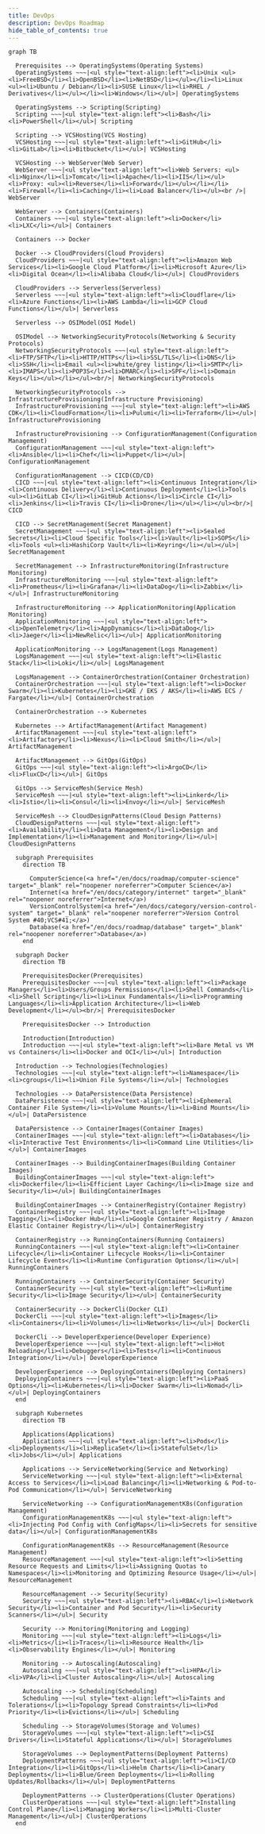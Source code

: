 ```yaml
---
title: DevOps
description: DevOps Roadmap
hide_table_of_contents: true
---
```


```mermaid
graph TB

  Prerequisites --> OperatingSystems(Operating Systems)
  OperatingSystems ~~~|<ul style="text-align:left"><li>Unix <ul><li>FreeBSD</li><li>OpenBSD</li><li>NetBSD</li></ul></li><li>Linux <ul><li>Ubuntu / Debian</li><li>SUSE Linux</li><li>RHEL / Derivatives</li></ul></li><li>Windows</li></ul>| OperatingSystems

  OperatingSystems --> Scripting(Scripting)
  Scripting ~~~|<ul style="text-align:left"><li>Bash</li><li>PowerShell</li></ul>| Scripting

  Scripting --> VCSHosting(VCS Hosting)
  VCSHosting ~~~|<ul style="text-align:left"><li>GitHub</li><li>GitLab</li><li>Bitbucket</li></ul>| VCSHosting

  VCSHosting --> WebServer(Web Server)
  WebServer ~~~|<ul style="text-align:left"><li>Web Servers: <ul><li>Nginx</li><li>Tomcat</li><li>Apache</li><li>IIS</li></ul><li>Proxy: <ul><li>Reverse</li><li>Forward</li></ul></li></li><li>Firewall</li><li>Caching</li><li>Load Balancer</li></ul><br />| WebServer

  WebServer --> Containers(Containers)
  Containers ~~~|<ul style="text-align:left"><li>Docker</li><li>LXC</li></ul>| Containers

  Containers --> Docker

  Docker --> CloudProviders(Cloud Providers)
  CloudProviders ~~~|<ul style="text-align:left"><li>Amazon Web Services</li><li>Google Cloud Platform</li><li>Microsoft Azure</li><li>Digital Ocean</li><li>Alibaba Cloud</li></ul>| CloudProviders

  CloudProviders --> Serverless(Serverless)
  Serverless ~~~|<ul style="text-align:left"><li>Cloudflare</li><li>Azure Functions</li><li>AWS Lambda</li><li>GCP Cloud Functions</li></ul>| Serverless

  Serverless --> OSIModel(OSI Model)

  OSIModel --> NetworkingSecurityProtocols(Networking & Security Protocols)
  NetworkingSecurityProtocols ~~~|<ul style="text-align:left"><li>FTP/SFTP</li><li>HTTP/HTTPs</li><li>SSL/TLS</li><li>DNS</li><li>SSH</li><li>Email <ul><li>white/grey listing</li><li>SMTP</li><li>IMAPS</li><li>POP3S</li><li>DMARC</li><li>SPF</li><li>Domain Keys</li></ul></li></ul><br/>| NetworkingSecurityProtocols

  NetworkingSecurityProtocols --> InfrastructureProvisioning(Infrastructure Provisioning)
  InfrastructureProvisioning ~~~|<ul style="text-align:left"><li>AWS CDK</li><li>CloudFormation</li><li>Pulumi</li><li>Terraform</li></ul>| InfrastructureProvisioning

  InfrastructureProvisioning --> ConfigurationManagement(Configuration Management)
  ConfigurationManagement ~~~|<ul style="text-align:left"><li>Ansible</li><li>Chef</li><li>Puppet</li></ul>| ConfigurationManagement

  ConfigurationManagement --> CICD(CD/CD)
  CICD ~~~|<ul style="text-align:left"><li>Continuous Integration</li><li>Continuous Delivery</li><li>Continuous Deployment</li><li>Tools <ul><li>GitLab CI</li><li>GitHub Actions</li><li>Circle CI</li><li>Jenkins</li><li>Travis CI</li><li>Drone</li></ul></li></ul><br/>| CICD

  CICD --> SecretManagement(Secret Management)
  SecretManagement ~~~|<ul style="text-align:left"><li>Sealed Secrets</li><li>Cloud Specific Tools</li><li>Vault</li><li>SOPS</li><li>Tools <ul><li>HashiCorp Vault</li><li>Keyring</li></ul></ul>| SecretManagement

  SecretManagement --> InfrastructureMonitoring(Infrastructure Monitoring)
  InfrastructureMonitoring ~~~|<ul style="text-align:left"><li>Prometheus</li><li>Grafana</li><li>DataDog</li><li>Zabbix</li></ul>| InfrastructureMonitoring

  InfrastructureMonitoring --> ApplicationMonitoring(Application Monitoring)
  ApplicationMonitoring ~~~|<ul style="text-align:left"><li>OpenTelemetry</li><li>AppDynamics</li><li>DataDog</li><li>Jaeger</li><li>NewRelic</li></ul>| ApplicationMonitoring

  ApplicationMonitoring --> LogsManagement(Logs Management)
  LogsManagement ~~~|<ul style="text-align:left"><li>Elastic Stack</li><li>Loki</li></ul>| LogsManagement

  LogsManagement --> ContainerOrchestration(Container Orchestration)
  ContainerOrchestration ~~~|<ul style="text-align:left"><li>Docker Swarm</li><li>Kubernetes</li><li>GKE / EKS / AKS</li><li>AWS ECS / Fargate</li></ul>| ContainerOrchestration

  ContainerOrchestration --> Kubernetes

  Kubernetes --> ArtifactManagement(Artifact Management)
  ArtifactManagement ~~~|<ul style="text-align:left"><li>Artifactory</li><li>Nexus</li><li>Cloud Smith</li></ul>| ArtifactManagement

  ArtifactManagement --> GitOps(GitOps)
  GitOps ~~~|<ul style="text-align:left"><li>ArgoCD</li><li>FluxCD</li></ul>| GitOps

  GitOps --> ServiceMesh(Service Mesh)
  ServiceMesh ~~~|<ul style="text-align:left"><li>Linkerd</li><li>Istio</li><li>Consul</li><li>Envoy</li></ul>| ServiceMesh

  ServiceMesh --> CloudDesignPatterns(Cloud Design Patterns)
  CloudDesignPatterns ~~~|<ul style="text-align:left"><li>Availability</li><li>Data Management</li><li>Design and Implementation</li><li>Management and Monitoring</li></ul>| CloudDesignPatterns

  subgraph Prerequisites
    direction TB

      ComputerScience(<a href="/en/docs/roadmap/computer-science" target="_blank" rel="noopener noreferrer">Computer Science</a>)
      Internet(<a href="/en/docs/category/internet" target="_blank" rel="noopener noreferrer">Internet</a>)
      VersionControlSystem(<a href="/en/docs/category/version-control-system" target="_blank" rel="noopener noreferrer">Version Control System #40;VCS#41;</a>)
      Database(<a href="/en/docs/roadmap/database" target="_blank" rel="noopener noreferrer">Database</a>)
    end

  subgraph Docker
    direction TB

    PrerequisitesDocker(Prerequisites)
    PrerequisitesDocker ~~~|<ul style="text-align:left"><li>Package Managers</li><li>Users/Groups Permissions</li><li>Shell Commands</li><li>Shell Scripting</li><li>Linux Fundamentals</li><li>Programming Languages</li><li>Application Architecture</li><li>Web Development</li></ul><br/>| PrerequisitesDocker

    PrerequisitesDocker --> Introduction

    Introduction(Introduction)
    Introduction ~~~|<ul style="text-align:left"><li>Bare Metal vs VM vs Containers</li><li>Docker and OCI</li></ul>| Introduction

  Introduction --> Technologies(Technologies)
  Technologies ~~~|<ul style="text-align:left"><li>Namespace</li><li>cgroups</li><li>Union File Systems</li></ul>| Technologies

  Technologies --> DataPersistence(Data Persistence)
  DataPersistence ~~~|<ul style="text-align:left"><li>Ephemeral Container File System</li><li>Volume Mounts</li><li>Bind Mounts</li></ul>| DataPersistence

  DataPersistence --> ContainerImages(Container Images)
  ContainerImages ~~~|<ul style="text-align:left"><li>Databases</li><li>Interactive Test Environments</li><li>Command Line Utilities</li></ul>| ContainerImages

  ContainerImages --> BuildingContainerImages(Building Container Images)
  BuildingContainerImages ~~~|<ul style="text-align:left"><li>Dockerfile</li><li>Efficient Layer Caching</li><li>Image size and Security</li></ul>| BuildingContainerImages

  BuildingContainerImages --> ContainerRegistry(Container Registry)
  ContainerRegistry ~~~|<ul style="text-align:left"><li>Image Tagging</li><li>Docker Hub</li><li>Google Container Registry / Amazon Elastic Container Registry</li></ul>| ContainerRegistry

  ContainerRegistry --> RunningContainers(Running Containers)
  RunningContainers ~~~|<ul style="text-align:left"><li>Container Lifecycle</li><li>Container Lifecycle Hooks</li><li>Container Lifecycle Events</li><li>Runtime Configuration Options</li></ul>| RunningContainers

  RunningContainers --> ContainerSecurity(Container Security)
  ContainerSecurity ~~~|<ul style="text-align:left"><li>Runtime Security</li><li>Image Security</li></ul>| ContainerSecurity

  ContainerSecurity --> DockerCli(Docker CLI)
  DockerCli ~~~|<ul style="text-align:left"><li>Images</li><li>Containers</li><li>Volumes</li><li>Networks</li></ul>| DockerCli

  DockerCli --> DeveloperExperience(Developer Experience)
  DeveloperExperience ~~~|<ul style="text-align:left"><li>Hot Reloading</li><li>Debuggers</li><li>Tests</li><li>Continuous Integration</li></ul>| DeveloperExperience

  DeveloperExperience --> DeployingContainers(Deploying Containers)
  DeployingContainers ~~~|<ul style="text-align:left"><li>PaaS Options</li><li>Kubernetes</li><li>Docker Swarm</li><li>Nomad</li></ul>| DeployingContainers
  end

  subgraph Kubernetes
    direction TB

    Applications(Applications)
    Applications ~~~|<ul style="text-align:left"><li>Pods</li><li>Deployments</li><li>ReplicaSet</li><li>StatefulSet</li><li>Jobs</li></ul>| Applications

    Applications --> ServiceNetworking(Service and Networking)
    ServiceNetworking ~~~|<ul style="text-align:left"><li>External Access to Services</li><li>Load Balancing</li><li>Networking & Pod-to-Pod Communication</li></ul>| ServiceNetworking

    ServiceNetworking --> ConfigurationManagementK8s(Configuration Management)
    ConfigurationManagementK8s ~~~|<ul style="text-align:left"><li>Injecting Pod Config with ConfigMaps</li><li>Secrets for sensitive data</li></ul>| ConfigurationManagementK8s

    ConfigurationManagementK8s --> ResourceManagement(Resource Management)
    ResourceManagement ~~~|<ul style="text-align:left"><li>Setting Resource Requests and Limits</li><li>Assigning Quotas to Namespaces</li><li>Monitoring and Optimizing Resource Usage</li></ul>| ResourceManagement

    ResourceManagement --> Security(Security)
    Security ~~~|<ul style="text-align:left"><li>RBAC</li><li>Network Security</li><li>Container and Pod Security</li><li>Security Scanners</li></ul>| Security

    Security --> Monitoring(Monitoring and Logging)
    Monitoring ~~~|<ul style="text-align:left"><li>Logs</li><li>Metrics</li><li>Traces</li><li>Resource Health</li><li>Observability Engines</li></ul>| Monitoring

    Monitoring --> Autoscaling(Autoscaling)
    Autoscaling ~~~|<ul style="text-align:left"><li>HPA</li><li>VPA</li><li>Cluster Autoscaling</li></ul>| Autoscaling

    Autoscaling --> Scheduling(Scheduling)
    Scheduling ~~~|<ul style="text-align:left"><li>Taints and Tolerations</li><li>Topology Spread Constraints</li><li>Pod Priority</li><li>Evictions</li></ul>| Scheduling

    Scheduling --> StorageVolumes(Storage and Volumes)
    StorageVolumes ~~~|<ul style="text-align:left"><li>CSI Drivers</li><li>Stateful Applications</li></ul>| StorageVolumes

    StorageVolumes --> DeploymentPatterns(Deployment Patterns)
    DeploymentPatterns ~~~|<ul style="text-align:left"><li>CI/CD Integration</li><li>GitOps</li><li>Helm Charts</li><li>Canary Deployments</li><li>Blue/Green Deployments</li><li>Rolling Updates/Rollbacks</li></ul>| DeploymentPatterns

    DeploymentPatterns --> ClusterOperations(Cluster Operations)
    ClusterOperations ~~~|<ul style="text-align:left">Installing Control Plane</li><li>Managing Workers</li><li>Multi-Cluster Management</li></ul>| ClusterOperations
  end
```

